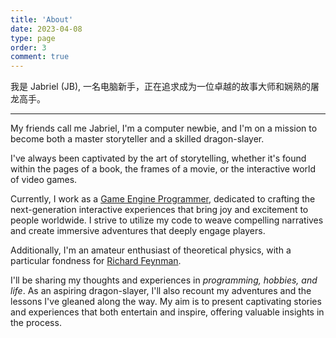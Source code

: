 ```yaml
---
title: 'About'
date: 2023-04-08
type: page
order: 3
comment: true
---
```


我是 Jabriel (JB), 一名电脑新手，正在追求成为一位卓越的故事大师和娴熟的屠龙高手。

---

My friends call me Jabriel, I'm a computer newbie, and I'm on a mission to become both a master storyteller
and a skilled dragon-slayer.

I've always been captivated by the art of storytelling, whether it's found within the pages of a book, the frames of a
movie, or the interactive world of video games.

Currently, I work as a [Game Engine Programmer](https://en.wikipedia.org/wiki/Game_engine), dedicated to crafting the
next-generation interactive experiences that bring joy and excitement to people worldwide. I strive to utilize my code
to weave compelling narratives and create immersive adventures that deeply engage players.

Additionally, I'm an amateur enthusiast of theoretical physics, with a particular fondness
for [Richard Feynman](https://en.wikipedia.org/wiki/Richard_Feynman).

I'll be sharing my thoughts and experiences in _programming, hobbies, and life_. As an aspiring dragon-slayer, I'll also
recount my adventures and the lessons I've gleaned along the way. My aim is to present captivating stories and
experiences that both entertain and inspire, offering valuable insights in the process.
